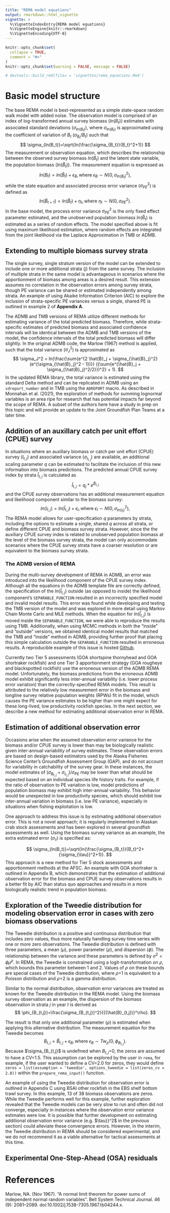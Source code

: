 ```yaml
---
title: "REMA model equations"
output: rmarkdown::html_vignette
vignette: >
  %\VignetteIndexEntry{REMA model equations}
  %\VignetteEngine{knitr::rmarkdown}
  %\VignetteEncoding{UTF-8}
---
```


```r
knitr::opts_chunk$set(
  collapse = TRUE,
  comment = "#>"
)
knitr::opts_chunk$set(warning = FALSE, message = FALSE)

# devtools::build_rmd(files = 'vignettes/rema_equations.Rmd')
```

# Basic model structure

The base REMA model is best-represented as a simple state-space random walk model with added noise. The observation model is comprised of an index of log-transformed annual survey biomass ($ln(B_t)$) estimates with associated standard deviations ($\sigma_{ln(B_t)}$), where $\sigma_{ln(B_t)}$ is approximated using the coefficient of variation of $B_t$ ($\sigma_{B_t}/B_t$) such that 
$$
\sigma_{ln(B_t)}=\sqrt{ln(\frac{\sigma_{B_t}}{B_t}^2+1)}
$$
The measurement or observation equation, which describes the relationship between the observed survey biomass $ln(B_t)$ and the latent state variable, the population biomass ($ln(\hat{B}_t)$). The measurement equation is expressed as 
$$
ln(B_t) = ln(\hat{B}_t) + \epsilon_{B}, \text{where } \epsilon_{B} \sim N(0, \sigma_{ln(B_t)}^2), 
$$
while the state equation and associated process error variance ($\sigma_{PE}^2$) is defined as 
$$
ln(\hat{B}_{t+1}) = ln(\hat{B}_t)+\eta_t, \text{where } \eta_t \sim N(0, \sigma_{PE}^2). 
$$ 
In the base model, the process error variance $\sigma_{PE}^2$ is the only fixed effect parameter estimated, and the unobserved population biomass $ln(\hat{B}_t)$ is estimated as a series of random effects. The model specified above is fit using maximum likelihood estimation, where random effects are integrated from the joint likelihood via the Laplace Approximation in TMB or ADMB. 

## Extending to multiple biomass survey strata

The single survey, single stratum version of the model can be extended to include one or more additional strata ($j$) from the same survey. The inclusion of multiple strata in the same model is advantageous in scenarios where the apportionment of biomass among areas is a desired result. This extension assumes no correlation in the observation errors among survey strata, though PE variance can be shared or estimated independently among strata. An example of using Akaike Information Criterion (AIC) to explore the inclusion of strata-specific PE variances versus a single, shared PE is outlined in example 2 of **Appendix A**.

The ADMB and TMB versions of REMA utilize different methods for estimating variance of the total predicted biomass. Therefore, while strata-specific estimates of predicted biomass and associated confidence intervals will be identical between the ADMB and TMB versions of the model, the confidence intervals of the total predicted biomass will differ slightly. In the original ADMB code, the Marlow (1967) method is applied, such that the total variance ($\sigma_J^2$) is approximated as
$$
\sigma_J^2 = ln(\frac{\sum{e^{2 \hat{B}_j + \sigma_{\hat{B}_j}^2} (e^{\sigma_{\hat{B}_j}^2 - 1})}} {(\sum{e^{\hat{B}_j + \sigma_{\hat{B}_j}^2/2}})^2} + 1).
$$
In the updated REMA library, the total variance is estimated using the standard Delta method and can be replicated in ADMB using an `sdreport_number` and in TMB using the `ADREPORT` macro. As described in Monnahan et al. (2021), the exploration of methods for summing lognormal variables is an area ripe for research that has potential impacts far beyond the scope of REMA. A subset of the authors here have a study in prep on this topic and will provide an update to the Joint Groundfish Plan Teams at a later time.

## Addition of an auxillary catch per unit effort (CPUE) survey

In situations where an auxillary biomass or catch per unit effort (CPUE) survey ($I_{t,j}$) and associated variance ($\sigma_{I_{t,j}}$) are available, an additional scaling parameter $q$ can be estimated to facilitate the inclusion of this new information into biomass predictions. The predicted annual CPUE survey index by strata $\hat{I}_{t,j}$ is calculated as
$$
\hat{I}_{t,j} = q_j * e^{\hat{B}_{t,j}}
$$
and the CPUE survey observations has an additional measurement equation and likelihood component similar to the biomass survey:
$$
ln(I_{t,j}) = ln(\hat{I}_{t,j}) + \epsilon_{I}, \text{where } \epsilon_{I} \sim N(0, \sigma_{ln(I_t)}^2), 
$$
The REMA model allows for user-specification $q$ parameters by strata, including the options to estimate a single, shared $q$ across all strata, or define different CPUE and biomass survey strata. However, since the the auxiliary CPUE survey index is related to unobserved population biomass at the level of the biomass survey strata, the model can only accommodate scenarios where the CPUE survey strata have a coarser resolution or are equivalent to the biomass survey strata.

### The ADMB version of REMA
During the multi-survey development of REMA in ADMB, an error was introduced into the likelihood component of the CPUE survey index. Although all the equations in the ADMB template file are correctly defined, the specification of the $ln(\hat{I}_{t,j})$ outside (as opposed to inside) the likelihood component's `SEPARABLE_FUNCTION` resulted in an incorrectly specified model and invalid model results. This error was found while developing and testing the TMB version of the model and was explored in more detail using Markov Chain Monte Carlo and MLE methods. When the equation for $ln(\hat{I}_{t,j})$ is moved inside the `SEPARABLE_FUNCTION`, we were able to reproduce the results using TMB. Additionally, when using MCMC methods in both the "inside" and "outside" versions, we obtained identical model results that matched the TMB and "inside" method in ADMB, providing further proof that placing this simple calculation outside the `SEPARABLE_FUNCTION` resulted in erroneous results. A reproducible example of this issue is hosted [Github](https://github.com/JaneSullivan-NOAA/separable_function).

Currently two Tier 5 assessments (GOA shortspine thornyhead and GOA shortraker rockfish) and one Tier 3 apportionment strategy (GOA rougheye and blackspotted rockfish) use the erroneous version of the ADMB REMA model. Unfortunately, the biomass predictions from the erroneous ADMB model exhibit significantly less inter-annual variability (i.e. lower process error variation) than the correctly-specified  REMA models. This result is attributed to the relatively low measurement error in the biomass and longline survey relative population weights (RPWs) fit in the model, which causes the PE variance estimates to be higher than one might expect for these long-lived, low productivity rockfish species. In the next section, we describe a new method for estimating additional observation error in REMA.

## Estimation of additional observation error

Occasions arise when the assumed observation error variance for the biomass and/or CPUE survey is lower than may be biologically realistic given inter-annual variability of survey estimates. These observation errors are based on design-based estimators used by the Alaska Fisheries Science Center's Groundfish Assessment Group (GAP), and do not account for variability in catchability of the survey gear. In these instances, the model estimates of $(\sigma_{B_{t,j}}+\sigma_{I_{t,j}})/\sigma_{PE}$ may be lower than what should be expected based on an individual species life history traits. For example, if the ratio of observation to PE variation is low, model predictions of population biomass may exhibit high inter-annual variability. This behavior would be unexpected in low productivity species, which should exhibit low inter-annual variation in biomass (i.e. low PE variance), especially in situations when fishing exploitation is low.

One approach to address this issue is by estimating additional observation error. This is not a novel approach; it is regularly implemented in Alaskan crab stock assessments and has been explored in several groundfish assessments as well. Using the biomass survey variance as an example, the extra estimated error ($\sigma_{\tau}$) is specified as:

$$
\sigma_{ln(B_t)}=\sqrt{ln(\frac{\sigma_{B_t}}{B_t}^2+{\sigma_{\tau}}^2+1)}.
$$
This approach is a new method for Tier 5 stock assessments and apportionment methods at the AFSC. An example with GOA shortraker is outlined in Appendix B, which demonstrates that the estimation of additional observation error for the biomass and CPUE survey observations results in a better fit by AIC than status quo approaches and results in a more biologically realistic trend in population biomass.

## Exploration of the Tweedie distribution for modeling observation error in cases with zero biomass observations

The Tweedie distribution is a positive and continuous distribution that includes zero values, thus more naturally handling survey time series with one or more zero observations. The Tweedie distribution is defined with three parameters, a mean ($\mu$), power parameter ($\rho$), and dispersion ($\phi$). The relationship between the variance and these parameters is defined by $\sigma^2=\phi\mu^\rho$. In REMA, the Tweedie is constrained using a logit-transformation on $\rho$, which bounds this parameter between 1 and 2. Values of $\rho$ on these bounds are special cases of the Tweedie distribution, where $\rho$=1 is equivalent to a Poisson distribution and $\rho$=2 is a gamma distribution.

Similar to the normal distribution, observation error variances are treated as known for the Tweedie distribution in the REMA model. Using the biomass survey observation as an example, the dispersion of the biomass observation in strata $j$ in year $t$ is derived as
$$
\phi_{B_{t,j}}=\frac{\sigma_{B_{t,j}}^2}{{(\hat{B}_{t,j})}^\rho}.
$$

The result is that only one additional parameter ($\rho$) is estimated when applying this alternative distribution. The measurement equation for the Tweedie becomes
$$
B_{t,j} = \hat{B}_{t,j} + \epsilon_{B}, \text{where } \epsilon_{B} \sim Tw_{\rho}(0, \phi_{B_{t,j}}).
$$
Because $\sigma_{B_{t,j}$ is undefined when $B_{t,j}$=0, the zeros are assumed to have a CV=1.5. This assumption can be explored by the user in `rema`, for example, if the user wanted to define a CV=2.0 for zeros, they would define `zeros = list(assumption = 'tweedie', options_tweedie = list(zeros_cv = 2.0))` within the `prepare_rema_input()` function.

An example of using the Tweedie distribution for observation error is outlined in Appendix C using BSAI other rockfish in the EBS shelf bottom trawl survey. In this example, 13 of 38 biomass observations are zeros. While the Tweedie performs well for this example, further exploration revealed that the Tweedie models can be very slow to run and often did not converge, especially in instances where the observation error variance estimates were low. It is possible that further development on estimating additional observation error variance (e.g. $\tau}}^2$ in the previous section) could alleviate these convergence errors. However, in the interim, the Tweedie distribution in REMA should be considered experimental, and we do not recommend it as a viable alternative for tactical assessments at this time.

## Experimental One-Step-Ahead (OSA) residuals



# References

Marlow, NA. (Nov 1967). "A normal limit theorem for power sums of independent normal random variables". Bell System Technical Journal. 46 (9): 2081–2089. doi:10.1002/j.1538-7305.1967.tb04244.x.
